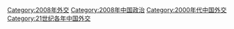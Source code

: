 [[Category:2008年外交|Category:2008年外交]]
[[Category:2008年中国政治|Category:2008年中国政治]]
[[Category:2000年代中国外交|Category:2000年代中国外交]]
[[Category:21世纪各年中国外交|Category:21世纪各年中国外交]]